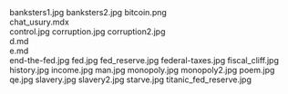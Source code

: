     
<PopImage className="w-full sm:max-w-[50vw] md:max-w-md float-right sm:m-1 sm:ml-4" src={JPG_banksters1_jpg} width={384} alt="banksters1.jpg">
	banksters1.jpg
</PopImage>
<PopImage className="w-full sm:max-w-[50vw] md:max-w-md float-left sm:m-1 sm:mr-4" src={JPG_banksters2_jpg} width={384} alt="banksters2.jpg">
	banksters2.jpg
</PopImage>
<PopImage className="w-full sm:max-w-[50vw] md:max-w-md float-right sm:m-1 sm:ml-4" src={PNG_bitcoin_png} width={384} alt="bitcoin.png">
	bitcoin.png
</PopImage>
<div className="w-full md:max-w-[80rem] float-right italic">
	<MDX_chat_usury_mdx />
	chat_usury.mdx
</div>
<PopImage className="w-full sm:max-w-[50vw] md:max-w-md float-left sm:m-1 sm:mr-4" src={JPG_control_jpg} width={384} alt="control.jpg">
	control.jpg
</PopImage>
<PopImage className="w-full sm:max-w-[50vw] md:max-w-md float-right sm:m-1 sm:ml-4" src={JPG_corruption_jpg} width={384} alt="corruption.jpg">
	corruption.jpg
</PopImage>
<PopImage className="w-full sm:max-w-[50vw] md:max-w-md float-left sm:m-1 sm:mr-4" src={JPG_corruption2_jpg} width={384} alt="corruption2.jpg">
	corruption2.jpg
</PopImage>
<div className="w-full md:max-w-[80rem] float-right italic">
	<MD_d_md />
	d.md
</div>
<div className="w-full md:max-w-[80rem] float-right italic">
	<MD_e_md />
	e.md
</div>
<PopImage className="w-full sm:max-w-[50vw] md:max-w-md float-right sm:m-1 sm:ml-4" src={JPG_end_the_fed_jpg} width={384} alt="end-the-fed.jpg">
	end-the-fed.jpg
</PopImage>
<PopImage className="w-full sm:max-w-[50vw] md:max-w-md float-left sm:m-1 sm:mr-4" src={JPG_fed_jpg} width={384} alt="fed.jpg">
	fed.jpg
</PopImage>
<PopImage className="w-full sm:max-w-[50vw] md:max-w-md float-right sm:m-1 sm:ml-4" src={JPG_fed_reserve_jpg} width={384} alt="fed_reserve.jpg">
	fed_reserve.jpg
</PopImage>
<PopImage className="w-full sm:max-w-[50vw] md:max-w-md float-left sm:m-1 sm:mr-4" src={JPG_federal_taxes_jpg} width={384} alt="federal-taxes.jpg">
	federal-taxes.jpg
</PopImage>
<PopImage className="w-full sm:max-w-[50vw] md:max-w-md float-right sm:m-1 sm:ml-4" src={JPG_fiscal_cliff_jpg} width={384} alt="fiscal_cliff.jpg">
	fiscal_cliff.jpg
</PopImage>
<PopImage className="w-full sm:max-w-[50vw] md:max-w-md float-left sm:m-1 sm:mr-4" src={JPG_history_jpg} width={384} alt="history.jpg">
	history.jpg
</PopImage>
<PopImage className="w-full sm:max-w-[50vw] md:max-w-md float-right sm:m-1 sm:ml-4" src={JPG_income_jpg} width={384} alt="income.jpg">
	income.jpg
</PopImage>
<PopImage className="w-full sm:max-w-[50vw] md:max-w-md float-left sm:m-1 sm:mr-4" src={JPG_man_jpg} width={384} alt="man.jpg">
	man.jpg
</PopImage>
<PopImage className="w-full sm:max-w-[50vw] md:max-w-md float-right sm:m-1 sm:ml-4" src={JPG_monopoly_jpg} width={384} alt="monopoly.jpg">
	monopoly.jpg
</PopImage>
<PopImage className="w-full sm:max-w-[50vw] md:max-w-md float-left sm:m-1 sm:mr-4" src={JPG_monopoly2_jpg} width={384} alt="monopoly2.jpg">
	monopoly2.jpg
</PopImage>
<PopImage className="w-full sm:max-w-[50vw] md:max-w-md float-right sm:m-1 sm:ml-4" src={JPG_poem_jpg} width={384} alt="poem.jpg">
	poem.jpg
</PopImage>
<PopImage className="w-full sm:max-w-[50vw] md:max-w-md float-left sm:m-1 sm:mr-4" src={JPG_qe_jpg} width={384} alt="qe.jpg">
	qe.jpg
</PopImage>
<PopImage className="w-full sm:max-w-[50vw] md:max-w-md float-right sm:m-1 sm:ml-4" src={JPG_slavery_jpg} width={384} alt="slavery.jpg">
	slavery.jpg
</PopImage>
<PopImage className="w-full sm:max-w-[50vw] md:max-w-md float-left sm:m-1 sm:mr-4" src={JPG_slavery2_jpg} width={384} alt="slavery2.jpg">
	slavery2.jpg
</PopImage>
<PopImage className="w-full sm:max-w-[50vw] md:max-w-md float-right sm:m-1 sm:ml-4" src={JPG_starve_jpg} width={384} alt="starve.jpg">
	starve.jpg
</PopImage>
<PopImage className="w-full sm:max-w-[50vw] md:max-w-md float-left sm:m-1 sm:mr-4" src={JPG_titanic_fed_reserve_jpg} width={384} alt="titanic_fed_reserve.jpg">
	titanic_fed_reserve.jpg
</PopImage>
